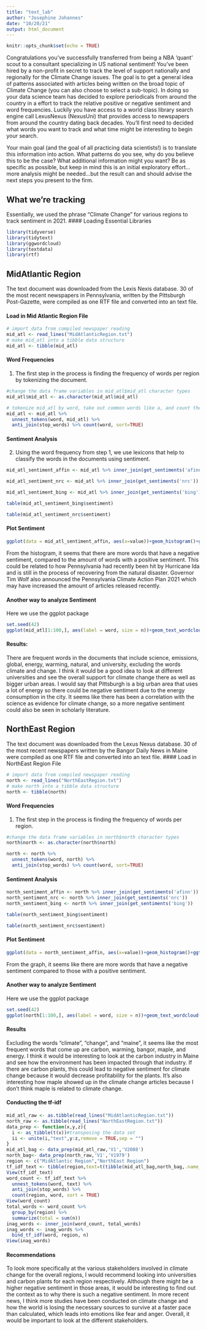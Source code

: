 ```yaml
---
title: "text_lab"
author: "Josephine Johannes"
date: "10/20/21"
output: html_document
---
```


```r
knitr::opts_chunk$set(echo = TRUE)
```

Congratulations you've successfully transferred from being a NBA 'quant' scout to a consultant specializing in US national sentiment! You've been hired by a non-profit in secret to track the level of support nationally and regionally for the Climate Change issues. The goal is to get a general idea of patterns associated with articles being written on the broad topic of Climate Change (you can also choose to select a sub-topic). In doing so your data science team has decided to explore periodicals from around the country in a effort to track the relative positive or negative sentiment and word frequencies. Luckily you have access to a world class library search engine call LexusNexus (NexusUni) that provides access to newspapers from around the country dating back decades. You'll first need to decided what words you want to track and what time might be interesting to begin your search. 

Your main goal (and the goal of all practicing data scientists!) is to translate this information into action. What patterns do you see, why do you believe this to be the case? What additional information might you want? Be as specific as possible, but keep in mind this is an initial exploratory effort...more analysis might be needed...but the result can and should advise the next steps you present to the firm. 

## What we're tracking 
Essentially, we used the phrase "Climate Change" for various regions to track sentiment in 2021.
#### Loading Essential Libraries 
```r
library(tidyverse)
library(tidytext)
library(ggwordcloud) 
library(textdata)
library(rtf)
```

## MidAtlantic Region 
The text document was downloaded from the Lexis Nexis database. 30 of the most recent newspapers in Pennsylvania, written by the Pittsburgh Post-Gazette, were compiled as one RTF file and converted into an text file. 

#### Load in Mid Atlantic Region File
```r
# import data from compiled newspaper reading
mid_atl <- read_lines("MidAtlanticRegion.txt")
# make mid_atl into a tibble data structure
mid_atl <- tibble(mid_atl)
```

#### Word Frequencies
1. The first step in the process is finding the frequency of words per region by tokenizing the document.
```r
#change the data frame variables in mid_atl$mid_atl character types
mid_atl$mid_atl <- as.character(mid_atl$mid_atl)

# tokenize mid_atl by word, take out common words like a, and count the number of words 
mid_atl <- mid_atl %>% 
  unnest_tokens(word, mid_atl) %>%
  anti_join(stop_words) %>% count(word, sort=TRUE)
```

#### Sentiment Analysis 
2. Using the word frequency from step 1, we use lexicons that help to classify the words in the documents using sentiment. 
```r
mid_atl_sentiment_affin <- mid_atl %>% inner_join(get_sentiments('afinn'))

mid_atl_sentiment_nrc <- mid_atl %>% inner_join(get_sentiments('nrc'))

mid_atl_sentiment_bing <- mid_atl %>% inner_join(get_sentiments('bing'))

table(mid_atl_sentiment_bing$sentiment)

table(mid_atl_sentiment_nrc$sentiment)
```

#### Plot Sentiment 
```r
ggplot(data = mid_atl_sentiment_affin, aes(x=value))+geom_histogram()+ggtitle("Mid Atlantic Region Sentiment Range")+theme_minimal()
```


From the histogram, it seems that there are more words that have a negative sentiment, compared to the amount of words with a positive sentiment. This could be related to how Pennsylvania had recently been hit by Hurricane Ida and is still in the process of recovering from the natural disaster. Governor Tim Wolf also announced the Pennsylvania Climate Action Plan 2021 which may have increased the amount of articles released recently. 

#### Another way to analyze Sentiment 
Here we use the ggplot package 
```r
set.seed(42)
ggplot(mid_atl[1:100,], aes(label = word, size = n))+geom_text_wordcloud()+theme_minimal()

```


#### Results: 

There are frequent words in the documents that include science, emissions, global, energy, warming, natural, and university, excluding the words climate and change. I think it would be a good idea to look at different universities and see the overall support for climate change there as well as bigger urban areas. I would say that Pittsburgh is a big urban area that uses a lot of energy so there could be negative sentiment due to the energy consumption in the city. It seems like there has been a correlation with the science as evidence for climate change, so a more negative sentiment could also be seen in scholarly literature. 

## NorthEast Region 
The text document was downloaded from the Lexus Nexus database. 30 of the most recent newspapers written by the Bangor Daily News in Maine were compiled as one RTF file and converted into an text file. 
#### Load in NorthEast Region File
```r
# import data from compiled newspaper reading
north <- read_lines("NorthEastRegion.txt")
# make north into a tibble data structure
north <- tibble(north)
```

#### Word Frequencies
1. The first step in the process is finding the frequency of words per region. 
```r
#change the data frame variables in north$north character types
north$north <- as.character(north$north)

north <- north %>% 
  unnest_tokens(word, north) %>%
  anti_join(stop_words) %>% count(word, sort=TRUE)
```

#### Sentiment Analysis 
```r
north_sentiment_affin <- north %>% inner_join(get_sentiments('afinn'))
north_sentiment_nrc <- north %>% inner_join(get_sentiments('nrc'))
north_sentiment_bing <- north %>% inner_join(get_sentiments('bing'))

table(north_sentiment_bing$sentiment)

table(north_sentiment_nrc$sentiment)
```

#### Plot Sentiment 
```r
ggplot(data = north_sentiment_affin, aes(x=value))+geom_histogram()+ggtitle("Northeast Region Sentiment Range")+theme_minimal()
```


From the graph, it seems like there are more words that have a negative sentiment compared to those with a positive sentiment. 

#### Another way to analyze Sentiment 
Here we use the ggplot package 
```r
set.seed(42)
ggplot(north[1:100,], aes(label = word, size = n))+geom_text_wordcloud()+theme_minimal()

```


#### Results 
Excluding the words "climate", "change", and "maine", it seems like the most frequent words that come up are carbon, warming, bangor, maple, and energy. I think it would be interesting to look at the carbon industry in Maine and see how the environment has been impacted through that industry. If there are carbon plants, this could lead to negative sentiment for climate change because it would decrease profitability for the plants. It's also interesting how maple showed up in the climate change articles because I don't think maple is related to climate change.


#### Conducting the tf-idf 
```r
mid_atl_raw <- as.tibble(read_lines("MidAtlanticRegion.txt"))
north_raw <- as.tibble(read_lines("NorthEastRegion.txt"))
data_prep <- function(x,y,z){
  i <- as_tibble(t(x))#transposing the data set
  ii <- unite(i,"text",y:z,remove = TRUE,sep = "")
}
mid_atl_bag <- data_prep(mid_atl_raw,'V1','V2088')
north_bag<- data_prep(north_raw,'V1','V1979')
region <- c("MidAtlantic Region","NorthEast Region")
tf_idf_text <- tibble(region,text=t(tibble(mid_atl_bag,north_bag,.name_repair = "universal")))
View(tf_idf_text)
word_count <- tf_idf_text %>%
  unnest_tokens(word, text) %>%
  anti_join(stop_words) %>%
  count(region, word, sort = TRUE)
View(word_count)
total_words <- word_count %>% 
  group_by(region) %>% 
  summarize(total = sum(n))
inag_words <- inner_join(word_count, total_words)
inag_words <- inag_words %>%
  bind_tf_idf(word, region, n)
View(inag_words)
```


#### Recommendations 
To look more specifically at the various stakeholders involved in climate change for the overall regions, I would recommend looking into universities and carbon plants for each region respectively. Although there might be a higher negative sentiment in those areas, it would be interesting to find out the context as to why there is such a negative sentiment. In more recent news, I think more studies have been conducted on climate change and how the world is losing the necessary sources to survive at a faster pace than calculated, which leads into emotions like fear and anger. Overall, it would be important to look at the different stakeholders. 
